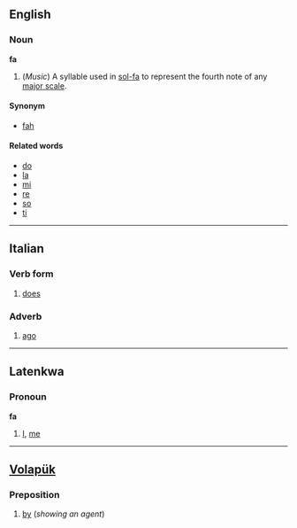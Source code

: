 ==English==
===Noun===
'''fa'''

#(''Music'') A syllable used in [[sol-fa]] to represent the fourth note of any [[major scale]].

====Synonym====
*[[fah]]

====Related words====
*[[do]]
*[[la]]
*[[mi]]
*[[re]]
*[[so]]
*[[ti]]

----
==Italian==
===Verb form===
#[[does]]

===Adverb===
#[[ago]]
----
==Latenkwa==
===Pronoun===
'''fa'''

#[[I]], [[me]]
----

==[[Volapük]]== 
===Preposition=== 

#[[by]] (''showing an agent'')